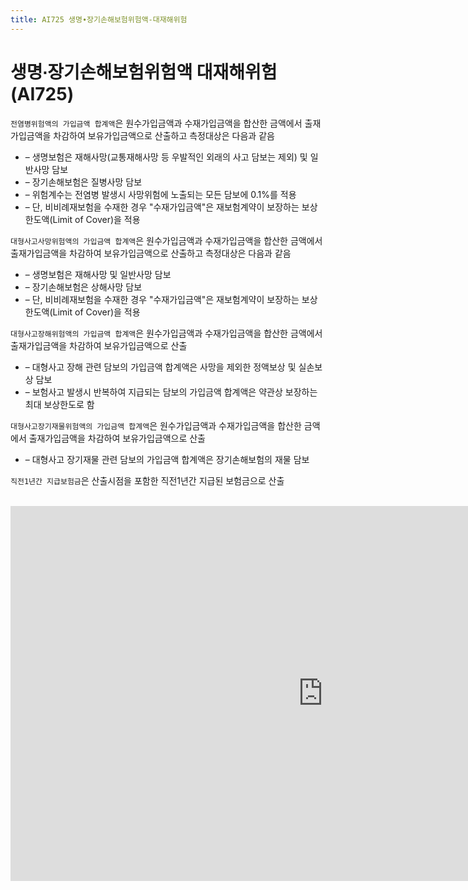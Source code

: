 ```yaml
---
title: AI725 생명∙장기손해보험위험액-대재해위험
---
```

# 생명∙장기손해보험위험액 대재해위험 (AI725)

<Accordion  activeIndex={[]}>
<AccordionTab header="[작성 요령]">

> <OverlayDemo id ="428_가"/>

<Accordion  activeIndex={[]}>
<AccordionTab header="1. 전염병위험액의 가입금액 합계액">

`전염병위험액의 가입금액 합계액`은 원수가입금액과 수재가입금액을 합산한 금액에서 출재가입금액을 차감하여 보유가입금액으로 산출하고 측정대상은 다음과 같음
- – 생명보험은 재해사망(교통재해사망 등 우발적인 외래의 사고 담보는 제외) 및 일반사망 담보
- – 장기손해보험은 질병사망 담보
- – 위험계수는 전염병 발생시 사망위험에 노출되는 모든 담보에 0.1%를 적용
- – 단, 비비례재보험을 수재한 경우 "수재가입금액"은 재보험계약이 보장하는 보상한도액(Limit of Cover)을 적용

</AccordionTab>
<AccordionTab header="2. 대형사고사망위험액의 가입금액 합계액">

`대형사고사망위험액의 가입금액 합계액`은 원수가입금액과 수재가입금액을 합산한 금액에서 출재가입금액을 차감하여 보유가입금액으로 산출하고 측정대상은 다음과 같음
- – 생명보험은 재해사망 및 일반사망 담보
- – 장기손해보험은 상해사망 담보
- – 단, 비비례재보험을 수재한 경우 "수재가입금액"은 재보험계약이 보장하는 보상한도액(Limit of Cover)을 적용

</AccordionTab>
<AccordionTab header="3. 대형사고장해위험액의 가입금액 합계액">

`대형사고장해위험액의 가입금액 합계액`은 원수가입금액과 수재가입금액을 합산한 금액에서 출재가입금액을 차감하여 보유가입금액으로 산출
- – 대형사고 장해 관련 담보의 가입금액 합계액은 사망을 제외한 정액보상 및 실손보상 담보
- – 보험사고 발생시 반복하여 지급되는 담보의 가입금액 합계액은 약관상 보장하는 최대 보상한도로 함

</AccordionTab>
<AccordionTab header="4. 대형사고장기재물위험액의 가입금액 합계액">

`대형사고장기재물위험액의 가입금액 합계액`은 원수가입금액과 수재가입금액을 합산한 금액에서 출재가입금액을 차감하여 보유가입금액으로 산출
 - – 대형사고 장기재물 관련 담보의 가입금액 합계액은 장기손해보험의 재물 담보

</AccordionTab>
<AccordionTab header="5. 직전1년간 지급보험금">

`직전1년간 지급보험금`은 산출시점을 포함한 직전1년간 지급된 보험금으로 산출

</AccordionTab>
</Accordion>

</AccordionTab>
</Accordion>

<br/>

<iframe width="1000" height="600" frameBorder="0" scrolling="no"
src="https://onedrive.live.com/embed?resid=AB5F66CE0CF8D024%2116554&authkey=%21ACzRWZavyE-79hc&em=2
&AllowTyping=True
&wdAllowInteractivity=False&ActiveCell='3-2'!F10&Item='3-2'!A7:R23
&wdHideGridlines=True
&wdDownloadButton=False
&waccluster=PSG3">
</iframe>
